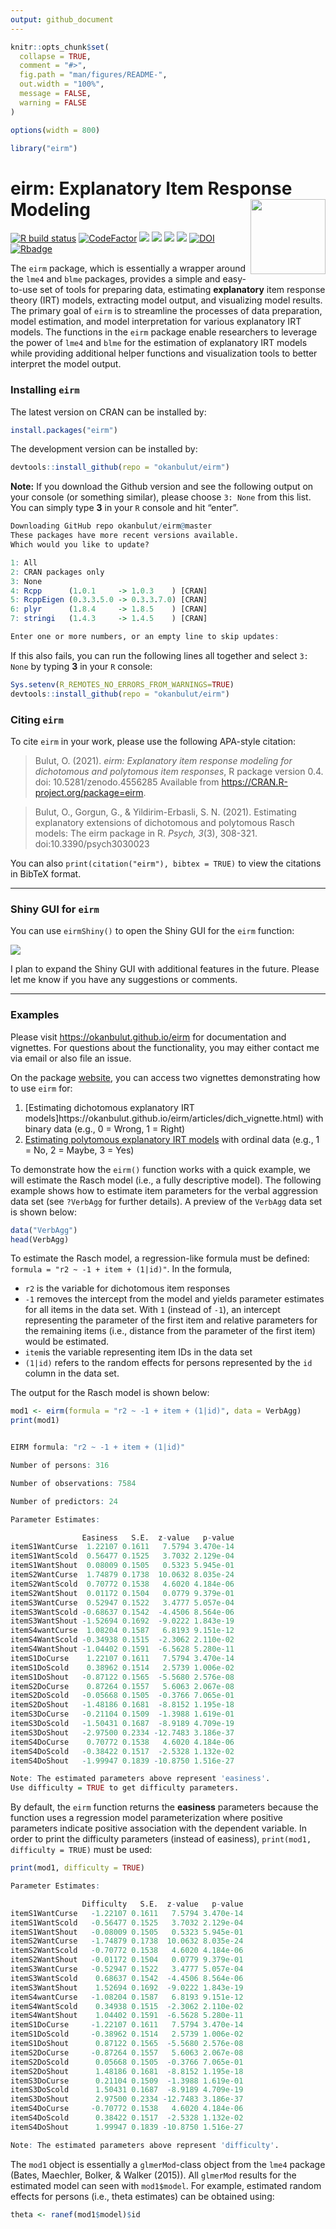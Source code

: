 ```yaml
---
output: github_document
---
```


<!-- README.md is generated from README.Rmd. Please edit that file -->

```r
knitr::opts_chunk$set(
  collapse = TRUE,
  comment = "#>",
  fig.path = "man/figures/README-",
  out.width = "100%",
  message = FALSE, 
  warning = FALSE
)

options(width = 800)

library("eirm")
```

# eirm: Explanatory Item Response Modeling <img src="man/figures/eirm_logo.png" align="right" width="120" />

[![R build status](https://github.com/okanbulut/eirm/workflows/R-CMD-check/badge.svg)](https://github.com/okanbulut/eirm/actions) [![CodeFactor](https://www.codefactor.io/repository/github/okanbulut/eirm/badge)](https://www.codefactor.io/repository/github/okanbulut/eirm)
[![](https://www.r-pkg.org/badges/version/eirm?color=orange)](https://cran.r-project.org/package=eirm)
[![](https://img.shields.io/badge/devel%20version-0.6-yellow.svg)](https://github.com/okanbulut/eirm)
[![](http://cranlogs.r-pkg.org/badges/grand-total/eirm?color=blue)](https://cran.r-project.org/package=eirm)
[![](http://cranlogs.r-pkg.org/badges/eirm)](https://cranlogs.r-pkg.org/)
[![DOI](https://zenodo.org/badge/DOI/10.5281/zenodo.4556285.svg)](https://doi.org/10.5281/zenodo.4556285)
[![Rbadge](https://img.shields.io/badge/Build%20with-♥%20and%20R-red)](https://github.com/okanbulut/eirm)

The `eirm` package, which is essentially a wrapper around the `lme4` and `blme` packages, provides a simple and easy-to-use set of tools for preparing data, estimating **explanatory** item response theory (IRT) models, extracting model output, and visualizing model results. The primary goal of `eirm` is to streamline the processes of data preparation, model estimation, and model interpretation for various explanatory IRT models. The functions in the `eirm` package enable researchers to leverage the power of `lme4` and `blme` for the estimation of explanatory IRT models while providing additional helper functions and visualization tools to better interpret the model output. 

### Installing `eirm`

The latest version on CRAN can be installed by:

```R
install.packages("eirm")
```

The development version can be installed by:

```R
devtools::install_github(repo = "okanbulut/eirm")
```

**Note:** If you download the Github version and see the following output on your console (or something similar), please choose `3: None` from this list. You can simply type **3** in your `R` console and hit "enter". 


```R
Downloading GitHub repo okanbulut/eirm@master
These packages have more recent versions available.
Which would you like to update?

1: All                                      
2: CRAN packages only                       
3: None                                     
4: Rcpp      (1.0.1     -> 1.0.3    ) [CRAN]
5: RcppEigen (0.3.3.5.0 -> 0.3.3.7.0) [CRAN]
6: plyr      (1.8.4     -> 1.8.5    ) [CRAN]
7: stringi   (1.4.3     -> 1.4.5    ) [CRAN]

Enter one or more numbers, or an empty line to skip updates:
```

If this also fails, you can run the following lines all together and select `3: None` by typing **3** in your `R` console:

```R
Sys.setenv(R_REMOTES_NO_ERRORS_FROM_WARNINGS=TRUE)
devtools::install_github(repo = "okanbulut/eirm")
```

### Citing ``eirm`` 

To cite ``eirm`` in your work, please use the following APA-style citation:

> Bulut, O. (2021). *eirm: Explanatory item response modeling for dichotomous and polytomous item responses*, R package version 0.4. doi: 10.5281/zenodo.4556285 Available from <https://CRAN.R-project.org/package=eirm>.

> Bulut, O., Gorgun, G., & Yildirim-Erbasli, S. N. (2021). Estimating explanatory extensions of dichotomous and polytomous Rasch models: The eirm package in R. *Psych, 3*(3), 308-321. doi:10.3390/psych3030023

You can also `print(citation("eirm"), bibtex = TRUE)` to view the citations in BibTeX format.

***

### Shiny GUI for `eirm`

You can use `eirmShiny()` to open the Shiny GUI for the `eirm` function:

![](man/figures/eirmGIF.gif)

I plan to expand the Shiny GUI with additional features in the future. Please let me know if you have any suggestions or comments.

***

### Examples

Please visit <https://okanbulut.github.io/eirm> for documentation and vignettes. For questions about the functionality, you may either contact me via email or also file an issue.

On the package [website](https://okanbulut.github.io/eirm), you can access two vignettes demonstrating how to use `eirm` for:

1. [Estimating dichotomous explanatory IRT models]https://okanbulut.github.io/eirm/articles/dich_vignette.html) with binary data (e.g., 0 = Wrong, 1 = Right)
2. [Estimating polytomous explanatory IRT models](https://okanbulut.github.io/eirm/articles/poly_vignette.html) with ordinal data (e.g., 1 = No, 2 = Maybe, 3 = Yes)


To demonstrate how the `eirm()` function works with a quick example, we will estimate the Rasch model (i.e., a fully descriptive model). The following example shows how to estimate item parameters for the verbal aggression data set (see `?VerbAgg` for further details). A preview of the `VerbAgg` data set is shown below:


```r
data("VerbAgg")
head(VerbAgg)
```

To estimate the Rasch model, a regression-like formula must be defined: `formula = "r2 ~ -1 + item + (1|id)"`. In the formula, 

* `r2` is the variable for dichotomous item responses
* `-1` removes the intercept from the model and yields parameter estimates for all items in the data set. With `1` (instead of `-1`), an intercept representing the parameter of the first item and relative parameters for the remaining items (i.e., distance from the parameter of the first item) would be estimated.
* `item`is the variable representing item IDs in the data set
* `(1|id)` refers to the random effects for persons represented by the `id` column in the data set.

The output for the Rasch model is shown below:

```r
mod1 <- eirm(formula = "r2 ~ -1 + item + (1|id)", data = VerbAgg)
print(mod1)


EIRM formula: "r2 ~ -1 + item + (1|id)" 

Number of persons: 316 

Number of observations: 7584 

Number of predictors: 24 

Parameter Estimates:

                Easiness   S.E.  z-value   p-value
itemS1WantCurse  1.22107 0.1611   7.5794 3.470e-14
itemS1WantScold  0.56477 0.1525   3.7032 2.129e-04
itemS1WantShout  0.08009 0.1505   0.5323 5.945e-01
itemS2WantCurse  1.74879 0.1738  10.0632 8.035e-24
itemS2WantScold  0.70772 0.1538   4.6020 4.184e-06
itemS2WantShout  0.01172 0.1504   0.0779 9.379e-01
itemS3WantCurse  0.52947 0.1522   3.4777 5.057e-04
itemS3WantScold -0.68637 0.1542  -4.4506 8.564e-06
itemS3WantShout -1.52694 0.1692  -9.0222 1.843e-19
itemS4wantCurse  1.08204 0.1587   6.8193 9.151e-12
itemS4WantScold -0.34938 0.1515  -2.3062 2.110e-02
itemS4WantShout -1.04402 0.1591  -6.5628 5.280e-11
itemS1DoCurse    1.22107 0.1611   7.5794 3.470e-14
itemS1DoScold    0.38962 0.1514   2.5739 1.006e-02
itemS1DoShout   -0.87122 0.1565  -5.5680 2.576e-08
itemS2DoCurse    0.87264 0.1557   5.6063 2.067e-08
itemS2DoScold   -0.05668 0.1505  -0.3766 7.065e-01
itemS2DoShout   -1.48186 0.1681  -8.8152 1.195e-18
itemS3DoCurse   -0.21104 0.1509  -1.3988 1.619e-01
itemS3DoScold   -1.50431 0.1687  -8.9189 4.709e-19
itemS3DoShout   -2.97500 0.2334 -12.7483 3.186e-37
itemS4DoCurse    0.70772 0.1538   4.6020 4.184e-06
itemS4DoScold   -0.38422 0.1517  -2.5328 1.132e-02
itemS4DoShout   -1.99947 0.1839 -10.8750 1.516e-27

Note: The estimated parameters above represent 'easiness'.
Use difficulty = TRUE to get difficulty parameters.
```

By default, the `eirm` function returns the **easiness** parameters because the function uses a regression model parameterization where positive parameters indicate positive association with the dependent variable. In order to print the difficulty parameters (instead of easiness), `print(mod1, difficulty = TRUE)` must be used:

```r
print(mod1, difficulty = TRUE)

Parameter Estimates:

                Difficulty   S.E.  z-value   p-value
itemS1WantCurse   -1.22107 0.1611   7.5794 3.470e-14
itemS1WantScold   -0.56477 0.1525   3.7032 2.129e-04
itemS1WantShout   -0.08009 0.1505   0.5323 5.945e-01
itemS2WantCurse   -1.74879 0.1738  10.0632 8.035e-24
itemS2WantScold   -0.70772 0.1538   4.6020 4.184e-06
itemS2WantShout   -0.01172 0.1504   0.0779 9.379e-01
itemS3WantCurse   -0.52947 0.1522   3.4777 5.057e-04
itemS3WantScold    0.68637 0.1542  -4.4506 8.564e-06
itemS3WantShout    1.52694 0.1692  -9.0222 1.843e-19
itemS4wantCurse   -1.08204 0.1587   6.8193 9.151e-12
itemS4WantScold    0.34938 0.1515  -2.3062 2.110e-02
itemS4WantShout    1.04402 0.1591  -6.5628 5.280e-11
itemS1DoCurse     -1.22107 0.1611   7.5794 3.470e-14
itemS1DoScold     -0.38962 0.1514   2.5739 1.006e-02
itemS1DoShout      0.87122 0.1565  -5.5680 2.576e-08
itemS2DoCurse     -0.87264 0.1557   5.6063 2.067e-08
itemS2DoScold      0.05668 0.1505  -0.3766 7.065e-01
itemS2DoShout      1.48186 0.1681  -8.8152 1.195e-18
itemS3DoCurse      0.21104 0.1509  -1.3988 1.619e-01
itemS3DoScold      1.50431 0.1687  -8.9189 4.709e-19
itemS3DoShout      2.97500 0.2334 -12.7483 3.186e-37
itemS4DoCurse     -0.70772 0.1538   4.6020 4.184e-06
itemS4DoScold      0.38422 0.1517  -2.5328 1.132e-02
itemS4DoShout      1.99947 0.1839 -10.8750 1.516e-27

Note: The estimated parameters above represent 'difficulty'.
```

The `mod1` object is essentially a `glmerMod`-class object from the `lme4` package (Bates, Maechler, Bolker, & Walker (2015)). All `glmerMod` results for the estimated model can seen with `mod1$model`. For example, estimated random effects for persons (i.e., theta estimates) can be obtained using:

```r
theta <- ranef(mod1$model)$id
```

